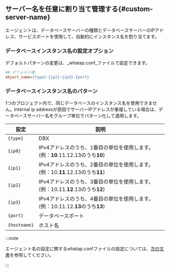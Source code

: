 ## サーバー名を任意に割り当て管理する{#custom-server-name}

エージェントは、データベースサーバーの種類とデータベースサーバーのIPアドレス、サービスポートを使用して、自動的にインスタンス名を割り当てます。

### データベースインスタンス名の設定オプション

デフォルトパターンの変更は、_whatap.conf_ファイルで設定できます。

```ini title='whatap.conf'
## デフォルト値
object_name={type}-{ip2}-{ip3}-{port}
```

### データベースインスタンス名のパターン

1つのプロジェクト内で、同じデータベースのインスタンス名を使用できません。Internal ip addressが原因でサーバーIPアドレスが重複している場合は、データベースサーバー名をグループ単位でパターン化して適用します。

| 設定           | 説明                                                                        |
| ------------ | ------------------------------------------------------------------------- |
| `{type}`     | DBX                                                                       |
| `{ip0}`      | IPv4アドレスのうち、1番目の単位を使用します。(例：**10**.11.12.13のうち**10**)                     |
| `{ip1}`      | IPv4アドレスのうち、2番目の単位を使用します。(例：10.**11**.12.13のうち**11**)                     |
| `{ip2}`      | IPv4アドレスのうち、3番目の単位を使用します。(例：10.11.**12**.13のうち**12**)                     |
| `{ip3}`      | IPv4アドレスのうち、4番目の単位を使用します。(例：10.11.12.**13**のうち**13**)                     |
| `{port}`     | データベースポート                                                                 |
| `{hostname}` | ホスト名                                                                      |

:::note

エージェント名の設定に関するwhatap.confファイルの設定については、[次の文書](agent-naming)を参照してください。

:::
